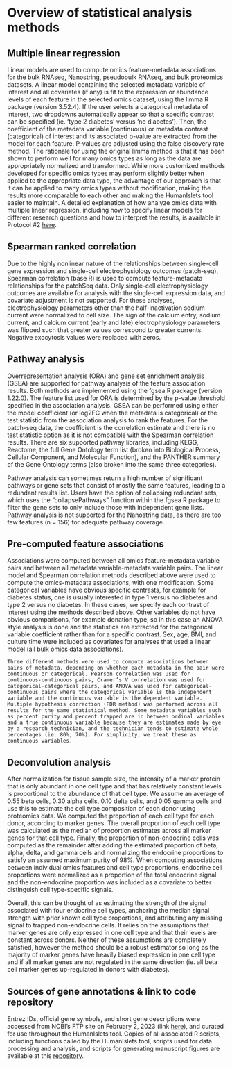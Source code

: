 # Overview of statistical analysis methods

## Multiple linear regression

Linear models are used to compute omics feature-metadata associations for the bulk RNAseq, Nanostring, pseudobulk RNAseq, and bulk proteomics datasets. A linear model containing the selected metadata variable of interest and all covariates (if any) is fit to the expression or abundance levels of each feature in the selected omics dataset, using the limma R package (version 3.52.4). If the user selects a categorical metadata of interest, two dropdowns automatically appear so that a specific contrast can be specified (ie. ‘type 2 diabetes’ versus ‘no diabetes’). Then, the coefficient of the metadata variable (continuous) or metadata contrast (categorical) of interest and its associated p-value are extracted from the model for each feature. P-values are adjusted using the false discovery rate method. The rationale for using the original limma method is that it has been shown to perform well for many omics types as long as the data are appropriately normalized and transformed. While more customized methods developed for specific omics types may perform slightly better when applied to the appropriate data type, the advantage of our approach is that it can be applied to many omics types without modification, making the results more comparable to each other and making the HumanIslets tool easier to maintain. A detailed explanation of how analyze omics data with multiple linear regression, including how to specify linear models for different research questions and how to interpret the results, is available in Protocol #2 [here](https://currentprotocols.onlinelibrary.wiley.com/doi/full/10.1002/cpz1.922). 

## Spearman ranked correlation

Due to the highly nonlinear nature of the relationships between single-cell gene expression and single-cell electrophysiology outcomes (patch-seq), Spearman correlation (base R) is used to compute feature-metadata relationships for the patchSeq data. Only single-cell electrophysiology outcomes are available for analysis with the single-cell expression data, and covariate adjustment is not supported. For these analyses, electrophysiology parameters other than the half-inactivation sodium current were normalized to cell size. The sign of the calcium entry, sodium current, and calcium current (early and late) electrophysiology parameters was flipped such that greater values correspond to greater currents. Negative exocytosis values were replaced with zeros. 

## Pathway analysis

Overrepresentation analysis (ORA) and gene set enrichment analysis (GSEA) are supported for pathway analysis of the feature association results. Both methods are implemented using the fgsea R package (version 1.22.0). The feature list used for ORA is determined by the p-value threshold specified in the association analysis. GSEA can be performed using either the model coefficient (or log2FC when the metadata is categorical) or the test statistic from the association analysis to rank the features. For the patch-seq data, the coefficient is the correlation estimate and there is no test statistic option as it is not compatible with the Spearman correlation results. There are six supported pathway libraries, including KEGG, Reactome, the full Gene Ontology term list (broken into Biological Process, Cellular Component, and Molecular Function), and the PANTHER summary of the Gene Ontology terms (also broken into the same three categories). 

Pathway analysis can sometimes return a high number of significant pathways or gene sets that consist of mostly the same features, leading to a redundant results list. Users have the option of collapsing redundant sets, which uses the “collapsePathways” function within the fgsea R package to filter the gene sets to only include those with independent gene lists. Pathway analysis is not supported for the Nanostring data, as there are too few features (n = 156) for adequate pathway coverage. 

## Pre-computed feature associations

Associations were computed between all omics feature-metadata variable pairs and between all metadata variable-metadata variable pairs. The linear model and Spearman correlation methods described above were used to compute the omics-metadata associations, with one modification. Some categorical variables have obvious specific contrasts, for example for diabetes status, one is usually interested in type 1 versus no diabetes and type 2 versus no diabetes. In these cases, we specify each contrast of interest using the methods described above. Other variables do not have obvious comparisons, for example donation type, so in this case an ANOVA style analysis is done and the statistics are extracted for the categorical variable coefficient rather than for a specific contrast. Sex, age, BMI, and culture time were included as covariates for analyses that used a linear model (all bulk omics data associations). 

	Three different methods were used to compute associations between pairs of metadata, depending on whether each metadata in the pair were continuous or categorical. Pearson correlation was used for continuous-continuous pairs, Cramer’s V correlation was used for categorical-categorical pairs, and ANOVA was used for categorical-continuous pairs where the categorical variable is the independent variable and the continuous variable is the dependent variable. Multiple hypothesis correction (FDR method) was performed across all results for the same statistical method. Some metadata variables such as percent purity and percent trapped are in between ordinal variables and a true continuous variable because they are estimates made by eye by a research technician, and the technician tends to estimate whole percentages (ie. 80%, 70%). For simplicity, we treat these as continuous variables. 

## Deconvolution analysis

After normalization for tissue sample size, the intensity of a marker protein that is only abundant in one cell type and that has relatively constant levels is proportional to the abundance of that cell type. We assume an average of 0.55 beta cells, 0.30 alpha cells, 0.10 delta cells, and 0.05 gamma cells and use this to estimate the cell type composition of each donor using proteomics data. We computed the proportion of each cell type for each donor, according to marker genes. The overall proportion of each cell type was calculated as the median of proportion estimates across all marker genes for that cell type. Finally, the proportion of non-endocrine cells was computed as the remainder after adding the estimated proportion of beta, alpha, delta, and gamma cells and normalizing the endocrine proportions to satisfy an assumed maximum purity of 98%. When computing associations between individual omics features and cell type proportions, endocrine cell proportions were normalized as a proportion of the total endocrine signal and the non-endocrine proportion was included as a covariate to better distinguish cell type-specific signals. 

Overall, this can be thought of as estimating the strength of the signal associated with four endocrine cell types, anchoring the median signal strength with prior known cell type proportions, and attributing any missing signal to trapped non-endocrine cells. It relies on the assumptions that marker genes are only expressed in one cell type and that their levels are constant across donors. Neither of these assumptions are completely satisfied, however the method should be a robust estimator so long as the majority of marker genes have heavily biased expression in one cell type and if all marker genes are not regulated in the same direction (ie. all beta cell marker genes up-regulated in donors with diabetes).

## Sources of gene annotations & link to code repository

Entrez IDs, official gene symbols, and short gene descriptions were accessed from NCBI’s FTP site on February 2, 2023 (link [here](https://ftp.ncbi.nlm.nih.gov/gene/DATA/GENE_INFO/Mammalia/)), and curated for use throughout the HumanIslets tool. Copies of all associated R scripts, including functions called by the HumanIslets tool, scripts used for data processing and analysis, and scripts for generating manuscript figures are available at this [repository](https://github.com/xia-lab/HumanIsletsR).

